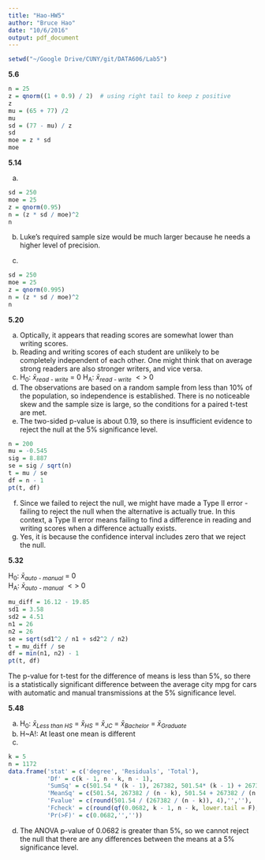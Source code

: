 ```yaml
---
title: "Hao-HW5"
author: "Bruce Hao"
date: "10/6/2016"
output: pdf_document
---
```


```r
setwd("~/Google Drive/CUNY/git/DATA606/Lab5")
```

**5.6**

```r
n = 25
z = qnorm((1 + 0.9) / 2)  # using right tail to keep z positive
z
mu = (65 + 77) /2
mu
sd = (77 - mu) / z
sd
moe = z * sd
moe
```


**5.14**

a)
```r
sd = 250
moe = 25
z = qnorm(0.95)
n = (z * sd / moe)^2
n
```

b) Luke's required sample size would be much larger because he needs a higher level of precision.

c)
```r
sd = 250
moe = 25
z = qnorm(0.995)
n = (z * sd / moe)^2
n
```


**5.20**

a) Optically, it appears that reading scores are somewhat lower than writing scores.
b) Reading and writing scores of each student are unlikely to be completely independent of each other. One might think that on average strong readers are also stronger writers, and vice versa.
c) H~0~: $\bar{x}$~*read - write*~ = 0
H~A~: $\bar{x}$~*read - write*~ $<>$ 0
d) The observations are based on a random sample from less than 10% of the population, so independence is established. There is no noticeable skew and the sample size is large, so the conditions for a paired t-test are met. 
e) The two-sided p-value is about 0.19, so there is insufficient evidence to reject the null at the 5% significance level.
```r
n = 200
mu = -0.545
sig = 8.887
se = sig / sqrt(n)
t = mu / se
df = n - 1
pt(t, df)
```
f) Since we failed to reject the null, we might have made a Type II error - failing to reject the null when the alternative is actually true. In this context, a Type II error means failing to find a difference in reading and writing scores when a difference actually exists.
g) Yes, it is because the confidence interval includes zero that we reject the null.


**5.32**

H~0~: $\bar{x}$~*auto - manual*~ = 0  
H~A~: $\bar{x}$~*auto - manual*~ $<>$ 0
```r
mu_diff = 16.12 - 19.85
sd1 = 3.58
sd2 = 4.51
n1 = 26
n2 = 26
se = sqrt(sd1^2 / n1 + sd2^2 / n2)
t = mu_diff / se
df = min(n1, n2) - 1
pt(t, df)
```

The p-value for t-test for the difference of means is less than 5%, so there is a statistically significant difference between the average city mpg for cars with automatic and manual transmissions at the 5% significance level.

**5.48**

a) H~0~: $\bar{x}$~*Less than HS*~ = $\bar{x}$~*HS*~ = $\bar{x}$~*JC*~ = $\bar{x}$~*Bachelor*~ = $\bar{x}$~*Graduate*~
b) H~A!: At least one mean is different
c) 
```r
k = 5
n = 1172
data.frame('stat' = c('degree', 'Residuals', 'Total'), 
           'Df' = c(k - 1, n - k, n - 1),
           'SumSq' = c(501.54 * (k - 1), 267382, 501.54* (k - 1) + 267382),
           'MeanSq' = c(501.54, 267382 / (n - k), 501.54 + 267382 / (n - k)),
           'Fvalue' = c(round(501.54 / (267382 / (n - k)), 4),'',''),
           'Fcheck' = c(round(qf(0.0682, k - 1, n - k, lower.tail = F), 4),'',''),
           'Pr(>F)' = c(0.0682,'',''))
```
d) The ANOVA p-value of 0.0682 is greater than 5%, so we cannot reject the null that there are any differences between the means at a 5% significance level.



